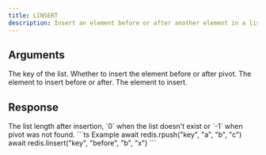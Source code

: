 ```yaml
---
title: LINSERT
description: Insert an element before or after another element in a list
---
```


## Arguments

<ParamField body="key" type="string" required>
    The key of the list.
</ParamField>



<ParamField body="direction" type="before | after" required>
    Whether to insert the element before or after pivot.
</ParamField>



<ParamField body="pivot" type="TValue" required>
    The element to insert before or after.
</ParamField>



<ParamField body="value" type="TValue" required>
    The element to insert.
</ParamField>

## Response

<ResponseField type="integer" required>
The list length after insertion, `0` when the list doesn't exist or `-1` when pivot was not found.
</ResponseField>

<RequestExample>
```ts Example
await redis.rpush("key", "a", "b", "c")
await redis.linsert("key", "before", "b", "x")
```
</RequestExample>
